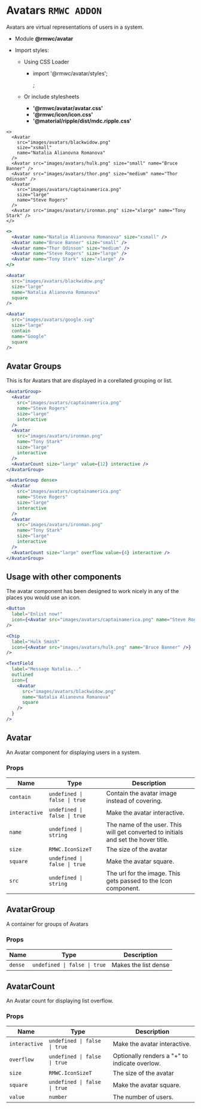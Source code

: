 # Avatars `RMWC ADDON`

Avatars are virtual representations of users in a system.

- Module **@rmwc/avatar**
- Import styles:

  - Using CSS Loader

    - import '@rmwc/avatar/styles';

      ;

  - Or include stylesheets
    - **'@rmwc/avatar/avatar.css'**
    - **'@rmwc/icon/icon.css'**
    - **'@material/ripple/dist/mdc.ripple.css'**

```jsx-live
<>
  <Avatar
    src="images/avatars/blackwidow.png"
    size="xsmall"
    name="Natalia Alianovna Romanova"
  />
  <Avatar src="images/avatars/hulk.png" size="small" name="Bruce Banner" />
  <Avatar src="images/avatars/thor.png" size="medium" name="Thor Odinson" />
  <Avatar
    src="images/avatars/captainamerica.png"
    size="large"
    name="Steve Rogers"
  />
  <Avatar src="images/avatars/ironman.png" size="xlarge" name="Tony Stark" />
</>
```

```jsx
<>
  <Avatar name="Natalia Alianovna Romanova" size="xsmall" />
  <Avatar name="Bruce Banner" size="small" />
  <Avatar name="Thor Odinson" size="medium" />
  <Avatar name="Steve Rogers" size="large" />
  <Avatar name="Tony Stark" size="xlarge" />
</>
```

```jsx
<Avatar
  src="images/avatars/blackwidow.png"
  size="large"
  name="Natalia Alianovna Romanova"
  square
/>
```

```jsx
<Avatar
  src="images/avatars/google.svg"
  size="large"
  contain
  name="Google"
  square
/>
```

## Avatar Groups

This is for Avatars that are displayed in a corellated grouping or list.

```jsx
<AvatarGroup>
  <Avatar
    src="images/avatars/captainamerica.png"
    name="Steve Rogers"
    size="large"
    interactive
  />
  <Avatar
    src="images/avatars/ironman.png"
    name="Tony Stark"
    size="large"
    interactive
  />
  <AvatarCount size="large" value={12} interactive />
</AvatarGroup>
```

```jsx
<AvatarGroup dense>
  <Avatar
    src="images/avatars/captainamerica.png"
    name="Steve Rogers"
    size="large"
    interactive
  />
  <Avatar
    src="images/avatars/ironman.png"
    name="Tony Stark"
    size="large"
    interactive
  />
  <AvatarCount size="large" overflow value={4} interactive />
</AvatarGroup>
```

## Usage with other components

The avatar component has been designed to work nicely in any of the places you would use an icon.

```jsx
<Button
  label="Enlist now!"
  icon={<Avatar src="images/avatars/captainamerica.png" name="Steve Rogers" />}
/>
```

```jsx
<Chip
  label="Hulk Smash"
  icon={<Avatar src="images/avatars/hulk.png" name="Bruce Banner" />}
/>
```

```jsx
<TextField
  label="Message Natalia..."
  outlined
  icon={
    <Avatar
      src="images/avatars/blackwidow.png"
      name="Natalia Alianovna Romanova"
      square
    />
  }
/>
```

## Avatar

An Avatar component for displaying users in a system.

### Props

| Name          | Type                         | Description                                                                        |
| ------------- | ---------------------------- | ---------------------------------------------------------------------------------- |
| `contain`     | `undefined \| false \| true` | Contain the avatar image instead of covering.                                      |
| `interactive` | `undefined \| false \| true` | Make the avatar interactive.                                                       |
| `name`        | `undefined \| string`        | The name of the user. This will get converted to initials and set the hover title. |
| `size`        | `RMWC.IconSizeT`             | The size of the avatar                                                             |
| `square`      | `undefined \| false \| true` | Make the avatar square.                                                            |
| `src`         | `undefined \| string`        | The url for the image. This gets passed to the Icon component.                     |

## AvatarGroup

A container for groups of Avatars

### Props

| Name    | Type                         | Description          |
| ------- | ---------------------------- | -------------------- |
| `dense` | `undefined \| false \| true` | Makes the list dense |

## AvatarCount

An Avatar count for displaying list overflow.

### Props

| Name          | Type                         | Description                                   |
| ------------- | ---------------------------- | --------------------------------------------- |
| `interactive` | `undefined \| false \| true` | Make the avatar interactive.                  |
| `overflow`    | `undefined \| false \| true` | Optionally renders a "+" to indicate overlow. |
| `size`        | `RMWC.IconSizeT`             | The size of the avatar                        |
| `square`      | `undefined \| false \| true` | Make the avatar square.                       |
| `value`       | `number`                     | The number of users.                          |
